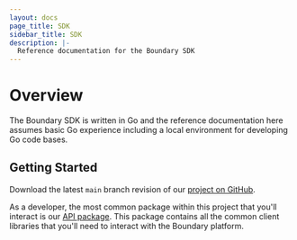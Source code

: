 ```yaml
---
layout: docs
page_title: SDK
sidebar_title: SDK
description: |-
  Reference documentation for the Boundary SDK
---
```


# Overview

The Boundary SDK is written in Go and the reference documentation here assumes basic Go experience including a local 
environment for developing Go code bases.

## Getting Started

Download the latest `main` branch revision of our [project on GitHub](https://github.com/hashicorp/boundary). 

As a developer, the most common package within this project that you'll interact is our [API package](https://github.com/hashicorp/boundary/tree/main/api). 
This package contains all the common client libraries that you'll need to interact with the Boundary platform. 

